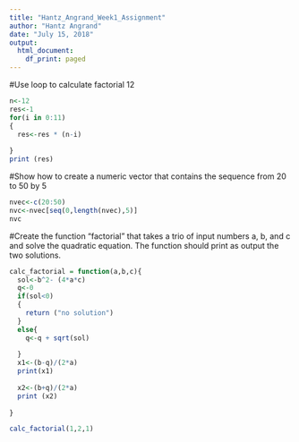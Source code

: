 ---
title: "Hantz_Angrand_Week1_Assignment"
author: "Hantz Angrand"
date: "July 15, 2018"
output:
  html_document:
    df_print: paged
---
#Use loop to calculate factorial 12
```{r}
n<-12
res<-1
for(i in 0:11)
{
  res<-res * (n-i)
  
}
print (res)
```


#Show how to create a numeric vector that contains the sequence from 20 to 50 by 5

```{r}
nvec<-c(20:50)
nvc<-nvec[seq(0,length(nvec),5)]
nvc
```

#Create the function "factorial" that takes a trio of input numbers a, b, and c and solve the quadratic equation. The function should print as output the two solutions.

```{r} 
calc_factorial = function(a,b,c){
  sol<-b^2- (4*a*c)
  q<-0
  if(sol<0)
  {
    return ("no solution")
  }
  else{
    q<-q + sqrt(sol)
    
  }
  x1<-(b-q)/(2*a)
  print(x1)
  
  x2<-(b+q)/(2*a)
  print (x2)
  
}

```

```{r}
calc_factorial(1,2,1)
```